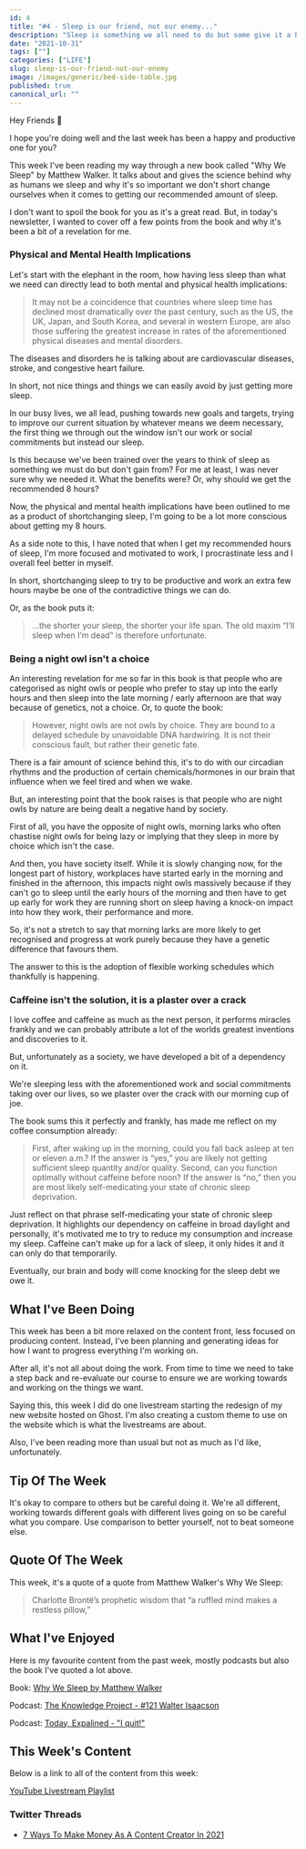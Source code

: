 ```yaml
---
id: 4
title: "#4 - Sleep is our friend, not our enemy..."
description: "Sleep is something we all need to do but some give it a higher priority than others. In this edition, I discuss why sleep is our friend, not our enemy."
date: "2021-10-31"
tags: [""]
categories: ["LIFE"]
slug: sleep-is-our-friend-not-our-enemy
image: /images/generic/bed-side-table.jpg
published: true
canonical_url: ""
---
```


Hey Friends 👋

I hope you're doing well and the last week has been a happy and productive one for you?

This week I've been reading my way through a new book called "Why We Sleep" by Matthew Walker. It talks about and gives the science behind why as humans we sleep and why it's so important we don't short change ourselves when it comes to getting our recommended amount of sleep.

I don't want to spoil the book for you as it's a great read. But, in today's newsletter, I wanted to cover off a few points from the book and why it's been a bit of a revelation for me.

### Physical and Mental Health Implications

Let's start with the elephant in the room, how having less sleep than what we need can directly lead to both mental and physical health implications:

> It may not be a coincidence that countries where sleep time has declined most dramatically over the past century, such as the US, the UK, Japan, and South Korea, and several in western Europe, are also those suffering the greatest increase in rates of the aforementioned physical diseases and mental disorders.

The diseases and disorders he is talking about are cardiovascular diseases, stroke, and congestive heart failure.

In short, not nice things and things we can easily avoid by just getting more sleep.

In our busy lives, we all lead, pushing towards new goals and targets, trying to improve our current situation by whatever means we deem necessary, the first thing we through out the window isn't our work or social commitments but instead our sleep.

Is this because we've been trained over the years to think of sleep as something we must do but don't gain from? For me at least, I was never sure why we needed it. What the benefits were? Or, why should we get the recommended 8 hours?

Now, the physical and mental health implications have been outlined to me as a product of shortchanging sleep, I'm going to be a lot more conscious about getting my 8 hours.

As a side note to this, I have noted that when I get my recommended hours of sleep, I'm more focused and motivated to work, I procrastinate less and I overall feel better in myself.

In short, shortchanging sleep to try to be productive and work an extra few hours maybe be one of the contradictive things we can do.

Or, as the book puts it:

> ...the shorter your sleep, the shorter your life span. The old maxim “I’ll sleep when I’m dead” is therefore unfortunate.

### Being a night owl isn't a choice

An interesting revelation for me so far in this book is that people who are categorised as night owls or people who prefer to stay up into the early hours and then sleep into the late morning / early afternoon are that way because of genetics, not a choice. Or, to quote the book:

> However, night owls are not owls by choice. They are bound to a delayed schedule by unavoidable DNA hardwiring. It is not their conscious fault, but rather their genetic fate.

There is a fair amount of science behind this, it's to do with our circadian rhythms and the production of certain chemicals/hormones in our brain that influence when we feel tired and when we wake.

But, an interesting point that the book raises is that people who are night owls by nature are being dealt a negative hand by society.

First of all, you have the opposite of night owls, morning larks who often chastise night owls for being lazy or implying that they sleep in more by choice which isn't the case.

And then, you have society itself. While it is slowly changing now, for the longest part of history, workplaces have started early in the morning and finished in the afternoon, this impacts night owls massively because if they can't go to sleep until the early hours of the morning and then have to get up early for work they are running short on sleep having a knock-on impact into how they work, their performance and more.

So, it's not a stretch to say that morning larks are more likely to get recognised and progress at work purely because they have a genetic difference that favours them.

The answer to this is the adoption of flexible working schedules which thankfully is happening.

### Caffeine isn't the solution, it is a plaster over a crack

I love coffee and caffeine as much as the next person, it performs miracles frankly and we can probably attribute a lot of the worlds greatest inventions and discoveries to it.

But, unfortunately as a society, we have developed a bit of a dependency on it.

We're sleeping less with the aforementioned work and social commitments taking over our lives, so we plaster over the crack with our morning cup of joe.

The book sums this it perfectly and frankly, has made me reflect on my coffee consumption already:

> First, after waking up in the morning, could you fall back asleep at ten or eleven a.m.? If the answer is “yes,” you are likely not getting sufficient sleep quantity and/or quality. Second, can you function optimally without caffeine before noon? If the answer is “no,” then you are most likely self-medicating your state of chronic sleep deprivation.

Just reflect on that phrase self-medicating your state of chronic sleep deprivation. It highlights our dependency on caffeine in broad daylight and personally, it's motivated me to try to reduce my consumption and increase my sleep. Caffeine can't make up for a lack of sleep, it only hides it and it can only do that temporarily.

Eventually, our brain and body will come knocking for the sleep debt we owe it.

## What I've Been Doing

This week has been a bit more relaxed on the content front, less focused on producing content. Instead, I've been planning and generating ideas for how I want to progress everything I'm working on.

After all, it's not all about doing the work. From time to time we need to take a step back and re-evaluate our course to ensure we are working towards and working on the things we want.

Saying this, this week I did do one livestream starting the redesign of my new website hosted on Ghost. I'm also creating a custom theme to use on the website which is what the livestreams are about.

Also, I've been reading more than usual but not as much as I'd like, unfortunately.

## Tip Of The Week

It's okay to compare to others but be careful doing it. We're all different, working towards different goals with different lives going on so be careful what you compare. Use comparison to better yourself, not to beat someone else.

## Quote Of The Week

This week, it's a quote of a quote from Matthew Walker's Why We Sleep:

> Charlotte Brontë’s prophetic wisdom that “a ruffled mind makes a restless pillow,”

## What I've Enjoyed

Here is my favourite content from the past week, mostly podcasts but also the book I've quoted a lot above.

Book: [Why We Sleep by Matthew Walker](https://www.amazon.co.uk/Why-We-Sleep-Science-Dreams/dp/B077XKJ3XJ/ref=sr_1_1?crid=24VJ20ALG98IR&dchild=1&keywords=why+we+sleep&qid=1635709219&qsid=257-7994513-8363036&sprefix=why+we+sleep%2Caps%2C63&sr=8-1&sres=0141983760%2CB09HP82Y2J%2C0349428166%2C1717939015%2CB08WSHFBF9%2CB095GQGC1X%2CB07VB5W8V6%2C1398503703%2C1509836276%2CB08TQCY5JJ%2C0008353743%2C1899398422%2C0241289122%2C0241984432%2C1786379694%2C1787332349&srpt=ABIS_BOOK)

Podcast: [The Knowledge Project - #121 Walter Isaacson](https://open.spotify.com/episode/1jX8h5HEjyueA8byToOMQ6?si=a710837d3ac44aba)

Podcast: [Today, Expalined - "I quit!"](https://open.spotify.com/episode/5SHeATpCLQ17XPj14037xy?si=be5a96e9d7ef45f9)

## This Week's Content

Below is a link to all of the content from this week:

[YouTube Livestream Playlist](https://www.youtube.com/playlist?list=PLRbCPnFLHeCDCrTYhu2uRifr7TgdMnb4P)

### Twitter Threads

- [7 Ways To Make Money As A Content Creator In 2021](https://twitter.com/MrConerMurphy/status/1453058290393534473)

